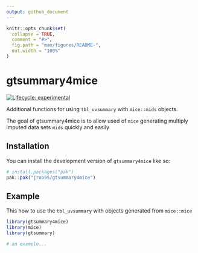 ```yaml
---
output: github_document
---
```


<!-- README.md is generated from README.Rmd. Please edit that file -->

```r
knitr::opts_chunk$set(
  collapse = TRUE,
  comment = "#>",
  fig.path = "man/figures/README-",
  out.width = "100%"
)
```

# gtsummary4mice
<!-- badges: start -->
[![Lifecycle: experimental](https://img.shields.io/badge/lifecycle-experimental-orange.svg)](https://lifecycle.r-lib.org/articles/stages.html#experimental)
<!-- badges: end -->

Additional functions for using `tbl_uvsummary` with `mice::mids` objects.

The goal of gtsummary4mice is to allow used of `mice` generating multiply imputed data sets `mids` quickly and easily 

## Installation

You can install the development version of `gtsummary4mice` like so:

``` r
# install.packages("pak")
pak::pak("jrob95/gtsummary4mice")
```

## Example

This how to use the `tbl_uvsummary` with objects generated from `mice::mice`

```r
library(gtsummary4mice)
library(mice)
library(gtsummary)

# an example...

```

